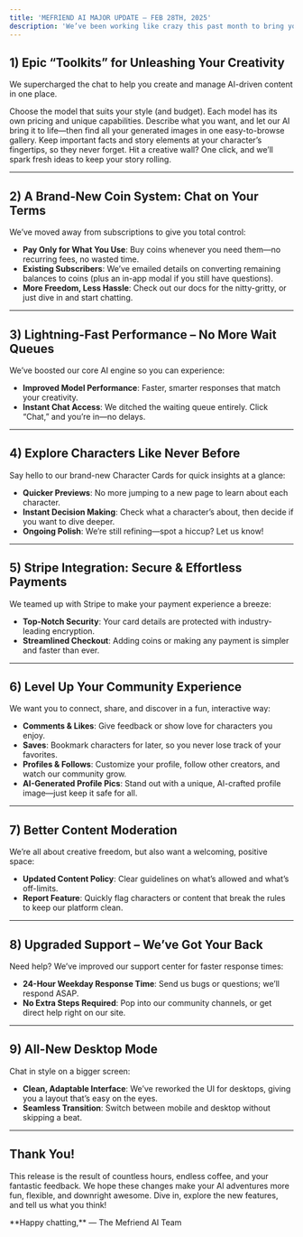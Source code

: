 ```yaml
---
title: 'MEFRIEND AI MAJOR UPDATE – FEB 28TH, 2025'
description: 'We’ve been working like crazy this past month to bring you a sleeker, faster, and all-around more exciting AI experience. Ready to see what’s new?'
---
```


## 1) Epic “Toolkits” for Unleashing Your Creativity

We supercharged the chat to help you create and manage AI-driven content in one place.

<CardGroup>
  <Card title="AI Model Selection" icon="robot">
    Choose the model that suits your style (and budget). Each model has its own pricing and unique capabilities.
  </Card>

  <Card title="Instant Image Generation & Gallery" icon="image">
    Describe what you want, and let our AI bring it to life—then find all your generated images in one easy-to-browse gallery.
  </Card>

  <Card title="Advanced Memory" icon="lightbulb">
    Keep important facts and story elements at your character’s fingertips, so they never forget.
  </Card>

  <Card title="Story+ (Storyflow)" icon="wand-magic-sparkles">
    Hit a creative wall? One click, and we’ll spark fresh ideas to keep your story rolling.
  </Card>
</CardGroup>

---

## 2) A Brand-New Coin System: Chat on Your Terms

We’ve moved away from subscriptions to give you total control:

- **Pay Only for What You Use**: Buy coins whenever you need them—no recurring fees, no wasted time.  
- **Existing Subscribers**: We’ve emailed details on converting remaining balances to coins (plus an in-app modal if you still have questions).  
- **More Freedom, Less Hassle**: Check out our docs for the nitty-gritty, or just dive in and start chatting.

---

## 3) Lightning-Fast Performance – No More Wait Queues

We’ve boosted our core AI engine so you can experience:

- **Improved Model Performance**: Faster, smarter responses that match your creativity.  
- **Instant Chat Access**: We ditched the waiting queue entirely. Click “Chat,” and you’re in—no delays.

---

## 4) Explore Characters Like Never Before

Say hello to our brand-new Character Cards for quick insights at a glance:

- **Quicker Previews**: No more jumping to a new page to learn about each character.  
- **Instant Decision Making**: Check what a character’s about, then decide if you want to dive deeper.  
- **Ongoing Polish**: We’re still refining—spot a hiccup? Let us know!

---

## 5) Stripe Integration: Secure & Effortless Payments

We teamed up with Stripe to make your payment experience a breeze:

- **Top-Notch Security**: Your card details are protected with industry-leading encryption.  
- **Streamlined Checkout**: Adding coins or making any payment is simpler and faster than ever.

---

## 6) Level Up Your Community Experience

We want you to connect, share, and discover in a fun, interactive way:

- **Comments & Likes**: Give feedback or show love for characters you enjoy.  
- **Saves**: Bookmark characters for later, so you never lose track of your favorites.  
- **Profiles & Follows**: Customize your profile, follow other creators, and watch our community grow.  
- **AI-Generated Profile Pics**: Stand out with a unique, AI-crafted profile image—just keep it safe for all.

---

## 7) Better Content Moderation

We’re all about creative freedom, but also want a welcoming, positive space:

- **Updated Content Policy**: Clear guidelines on what’s allowed and what’s off-limits.  
- **Report Feature**: Quickly flag characters or content that break the rules to keep our platform clean.

---

## 8) Upgraded Support – We’ve Got Your Back

Need help? We’ve improved our support center for faster response times:

- **24-Hour Weekday Response Time**: Send us bugs or questions; we’ll respond ASAP.  
- **No Extra Steps Required**: Pop into our community channels, or get direct help right on our site.

---

## 9) All-New Desktop Mode

Chat in style on a bigger screen:

- **Clean, Adaptable Interface**: We’ve reworked the UI for desktops, giving you a layout that’s easy on the eyes.  
- **Seamless Transition**: Switch between mobile and desktop without skipping a beat.

---

## Thank You!

This release is the result of countless hours, endless coffee, and your fantastic feedback. We hope these changes make your AI adventures more fun, flexible, and downright awesome. Dive in, explore the new features, and tell us what you think!

<Note>
  **Happy chatting,**  
  — The Mefriend AI Team
</Note>